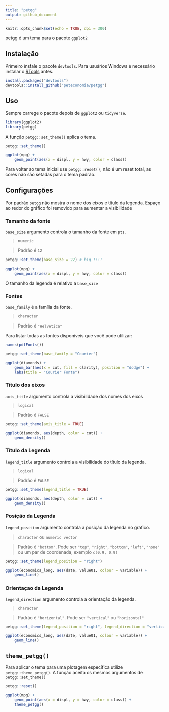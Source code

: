 ```yaml
---
title: "petgg"
output: github_document
---
```


```r
knitr::opts_chunk$set(echo = TRUE, dpi = 300)
```

petgg é um tema para o pacote `ggplot2`

## Instalação

Primeiro instale o pacote `devtools`. Para usuários Windows é necessário instalar o [RTools](https://cran.r-project.org/bin/windows/Rtools/) antes.

```r
install.packages("devtools")
devtools::install_github("peteconomia/petgg")
```

## Uso

Sempre carrege o pacote depois de `ggplot2` ou `tidyverse`.

```r
library(ggplot2)
library(petgg)
```

A função `petgg::set_theme()` aplica o tema.

```r
petgg::set_theme()

ggplot(mpg) + 
	geom_point(aes(x = displ, y = hwy, color = class))
```
Para voltar ao tema inicial use `petgg::reset()`, não é um reset total, as cores não são setadas para o tema padrão.

## Configurações

Por padrão `petgg` não mostra o nome dos eixos e título da legenda. Espaço ao redor do gráfico foi removido para aumentar a visibilidade

### Tamanho da fonte

`base_size` argumento controla o tamanho da fonte em `pts`.

> `numeric`

> Padrão é `12`

```r
petgg::set_theme(base_size = 22) # big !!!!

ggplot(mpg) + 
	geom_point(aes(x = displ, y = hwy, color = class))
```

O tamanho da legenda é relativo a `base_size`

### Fontes

`base_family` é a família da fonte.

> `character`

> Padrão é `"Helvetica"`

Para listar todas as fontes disponíveis que você pode utilizar:

```r
names(pdfFonts())
```
```r
petgg::set_theme(base_family = "Courier")

ggplot(diamonds) + 
	geom_bar(aes(x = cut, fill = clarity), position = "dodge") +
	labs(title = "Courier Fonte")
```

### Título dos eixos

`axis_title` argumento controla a visibilidade dos nomes dos eixos

> `logical`

> Padrão é `FALSE`


```r
petgg::set_theme(axis_title = TRUE)

ggplot(diamonds, aes(depth, color = cut)) +
	geom_density()
```

### Título da Legenda

`legend_title` argumento controla a visibilidade do título da legenda.

> `logical`

> Padrão é `FALSE`

```r
petgg::set_theme(legend_title = TRUE)

ggplot(diamonds, aes(depth, color = cut)) +
	geom_density()
```


### Posição da Legenda

`legend_position` argumento controla a posição da legenda no gráfico.

> `character` ou `numeric vector`

> Padrão é `"bottom"`. Pode ser `"top"`, `"right"`, `"bottom"`, `"left"`, `"none"` ou um par de coordenada, exemplo `c(0.9, 0.9)`

```r
petgg::set_theme(legend_position = "right")

ggplot(economics_long, aes(date, value01, colour = variable)) + 
	geom_line()
```


### Orientaçao da Legenda

`legend_direction` argumento controla a orientação da legenda.

> `character`

> Padrão é `"horizontal"`. Pode ser `"vertical"` ou `"horizontal"`

```r
petgg::set_theme(legend_position = "right", legend_direction = "vertical")

ggplot(economics_long, aes(date, value01, colour = variable)) + 
	geom_line()
```

## `theme_petgg()`

Para aplicar o tema para uma plotagem específica utilize `petgg::theme_petgg()`. A função aceita os mesmos argumentos de `petgg::set_theme()`

```r
petgg::reset()

ggplot(mpg) + 
	geom_point(aes(x = displ, y = hwy, color = class)) +
	theme_petgg()
```

